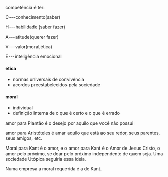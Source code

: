 






competência é ter:

C --- conhecimento(saber)

H --- habilidade (saber fazer)

A --- atitude(querer fazer)

V --- valor(moral,ética)

E --- inteligência emocional

#### ética

-   normas universais de convivência
-   acordos preestabelecidos pela sociedade

#### moral

-   individual
-   definição interna de o que é certo e o que é errado

amor para Plantão é o desejo por aquilo que você não possui

amor para Aristóteles é amar aquilo que está ao seu redor, seus
parentes, seus amigos, etc.

Moral para Kant é o amor, e o amor para Kant é o Amor de Jesus Cristo, o
amor pelo próximo, se doar pelo próximo independente de quem seja. Uma
sociedade Utópica seguiria essa ideia.

Numa empresa a moral requerida é a de Kant.


